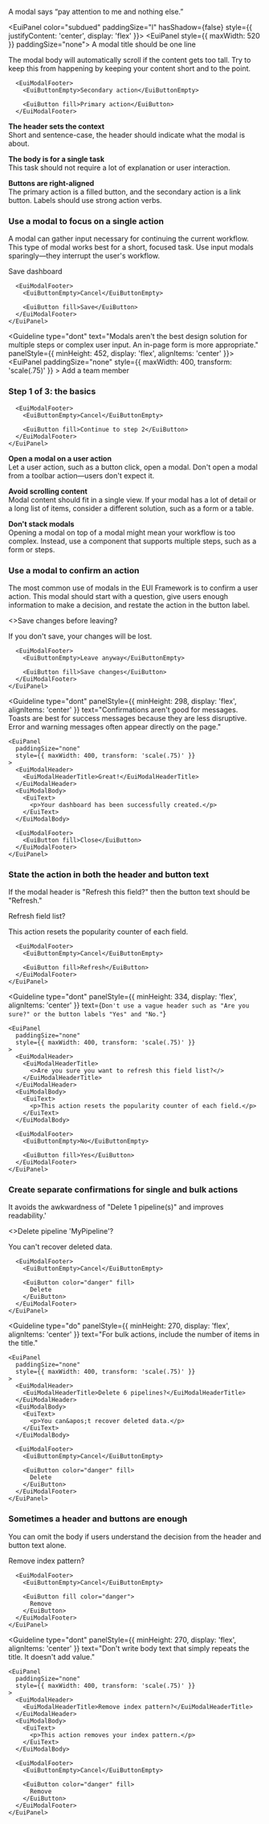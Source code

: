 
A modal says “pay attention to me and nothing else.”

<EuiPanel color="subdued" paddingSize="l" hasShadow={false} style={{ justifyContent: 'center', display: 'flex' }}>
  <EuiPanel style={{ maxWidth: 520 }} paddingSize="none">
    <EuiModalHeader>
        <EuiModalHeaderTitle>
          A modal title should be one line
        </EuiModalHeaderTitle>
      </EuiModalHeader>
      <EuiModalBody>
        <EuiText>
          <p>
            The modal body will automatically scroll if the content gets too
            tall. Try to keep this from happening by keeping your content
            short and to the point.
          </p>
        </EuiText>
      </EuiModalBody>

      <EuiModalFooter>
        <EuiButtonEmpty>Secondary action</EuiButtonEmpty>

        <EuiButton fill>Primary action</EuiButton>
      </EuiModalFooter>
  </EuiPanel>
</EuiPanel>

**The header sets the context**<br /> Short and sentence-case, the header should indicate what the modal is about.

**The body is for a single task**<br /> This task should not require a lot of explanation or user interaction.

**Buttons are right-aligned**<br /> The primary action is a filled button, and the secondary action is a link button. Labels should use strong action verbs.

### Use a modal to focus on a single action

A modal can gather input necessary for continuing the current workflow. This type of modal works best for a short, focused task. Use input modals sparingly—they interrupt the user's workflow.

<EuiFlexGroup gutterSize="m">
  <Guideline type="do" text="A save action is a good use case for a modal. The meaning is clear and the content is simple." panelPadding="m" panelStyle={{ minHeight: 452, display: 'flex', alignItems: 'center' }}>
    <EuiPanel
      paddingSize="none"
      style={{ maxWidth: 400, transform: 'scale(.75)' }}
    >
      <EuiModalHeader>
        <EuiModalHeaderTitle>Save dashboard</EuiModalHeaderTitle>
      </EuiModalHeader>
      <EuiModalBody>
        <EuiFormRow label="Name">
          <EuiFieldText />
        </EuiFormRow>
        <EuiFormRow label="Description">
          <EuiTextArea />
        </EuiFormRow>
      </EuiModalBody>

      <EuiModalFooter>
        <EuiButtonEmpty>Cancel</EuiButtonEmpty>

        <EuiButton fill>Save</EuiButton>
      </EuiModalFooter>
    </EuiPanel>
  </Guideline>

  <Guideline type="dont" text="Modals aren't the best design solution for multiple steps or complex user input. An in-page form is more appropriate." panelStyle={{ minHeight: 452, display: 'flex', alignItems: 'center' }}>
    <EuiPanel
      paddingSize="none"
      style={{ maxWidth: 400, transform: 'scale(.75)' }}
    >
      <EuiModalHeader>
        <EuiModalHeaderTitle>Add a team member</EuiModalHeaderTitle>
      </EuiModalHeader>
      <EuiModalBody>
        <EuiTitle size="s">
          <h3>Step 1 of 3: the basics</h3>
        </EuiTitle>
        <EuiSpacer />
        <EuiFormRow label="Name">
          <EuiFieldText />
        </EuiFormRow>
        <EuiFormRow label="Email">
          <EuiFieldText />
        </EuiFormRow>
      </EuiModalBody>

      <EuiModalFooter>
        <EuiButtonEmpty>Cancel</EuiButtonEmpty>

        <EuiButton fill>Continue to step 2</EuiButton>
      </EuiModalFooter>
    </EuiPanel>
  </Guideline>
</EuiFlexGroup>

**Open a modal on a user action**<br />Let a user action, such as a button click, open a modal. Don't open a modal from a toolbar action—users don't expect it.

**Avoid scrolling content**<br />Modal content should fit in a single view. If your modal has a lot of detail or a long list of items, consider a different solution, such as a form or a table.

**Don't stack modals**<br />Opening a modal on top of a modal might mean your workflow is too complex. Instead, use a component that supports multiple steps, such as a form or steps.

### Use a modal to confirm an action

The most common use of modals in the EUI Framework is to confirm a user action. This modal should start with a question, give users enough information to make a decision, and restate the action in the button label.

<EuiFlexGroup gutterSize="m">
  <Guideline
    type="do"
    panelPadding="m"
    panelStyle={{ minHeight: 298, display: 'flex', alignItems: 'center' }}
    text="Use a modal for confirmation when the user might lose data. For the body text, use one to two short sentences that explain the consequences."
  >
    <EuiPanel
      paddingSize="none"
      style={{ maxWidth: 400, transform: 'scale(.75)' }}
    >
      <EuiModalHeader>
        <EuiModalHeaderTitle>
          <>Save changes before leaving?</>
        </EuiModalHeaderTitle>
      </EuiModalHeader>
      <EuiModalBody>
        <EuiText>
          <p>If you don&apos;t save, your changes will be lost.</p>
        </EuiText>
      </EuiModalBody>

      <EuiModalFooter>
        <EuiButtonEmpty>Leave anyway</EuiButtonEmpty>

        <EuiButton fill>Save changes</EuiButton>
      </EuiModalFooter>
    </EuiPanel>
  </Guideline>

  <Guideline
    type="dont"
    panelStyle={{ minHeight: 298, display: 'flex', alignItems: 'center' }}
    text="Confirmations aren't good for messages. Toasts are best for success messages because they are less disruptive. Error and warning messages often appear directly on the page."
  >
    <EuiPanel
      paddingSize="none"
      style={{ maxWidth: 400, transform: 'scale(.75)' }}
    >
      <EuiModalHeader>
        <EuiModalHeaderTitle>Great!</EuiModalHeaderTitle>
      </EuiModalHeader>
      <EuiModalBody>
        <EuiText>
          <p>Your dashboard has been successfully created.</p>
        </EuiText>
      </EuiModalBody>

      <EuiModalFooter>
        <EuiButton fill>Close</EuiButton>
      </EuiModalFooter>
    </EuiPanel>
  </Guideline>
</EuiFlexGroup>

### State the action in both the header and button text

If the modal header is "Refresh this field?" then the button text should be "Refresh."

<EuiFlexGroup gutterSize="m">
  <Guideline
    type="do"
    panelPadding="m"
    panelStyle={{ minHeight: 334, display: 'flex', alignItems: 'center' }}
    text="Use the same action verbs in the header and button text."
  >
    <EuiPanel
      paddingSize="none"
      style={{ maxWidth: 400, transform: 'scale(.75)' }}
    >
      <EuiModalHeader>
        <EuiModalHeaderTitle>Refresh field list?</EuiModalHeaderTitle>
      </EuiModalHeader>
      <EuiModalBody>
        <EuiText>
          <p>This action resets the popularity counter of each field.</p>
        </EuiText>
      </EuiModalBody>

      <EuiModalFooter>
        <EuiButtonEmpty>Cancel</EuiButtonEmpty>

        <EuiButton fill>Refresh</EuiButton>
      </EuiModalFooter>
    </EuiPanel>
  </Guideline>

  <Guideline
    type="dont"
    panelStyle={{ minHeight: 334, display: 'flex', alignItems: 'center' }}
    text={`Don't use a vague header such as "Are you sure?" or the button labels "Yes" and "No."`}
  >
    <EuiPanel
      paddingSize="none"
      style={{ maxWidth: 400, transform: 'scale(.75)' }}
    >
      <EuiModalHeader>
        <EuiModalHeaderTitle>
          <>Are you sure you want to refresh this field list?</>
        </EuiModalHeaderTitle>
      </EuiModalHeader>
      <EuiModalBody>
        <EuiText>
          <p>This action resets the popularity counter of each field.</p>
        </EuiText>
      </EuiModalBody>

      <EuiModalFooter>
        <EuiButtonEmpty>No</EuiButtonEmpty>

        <EuiButton fill>Yes</EuiButton>
      </EuiModalFooter>
    </EuiPanel>
  </Guideline>
</EuiFlexGroup>

### Create separate confirmations for single and bulk actions

It avoids the awkwardness of "Delete 1 pipeline(s)" and improves readability.'

<EuiFlexGroup gutterSize="m">
  <Guideline
    type="do"
    panelPadding="m"
    panelStyle={{ minHeight: 270, display: 'flex', alignItems: 'center' }}
    text="Asking users to delete a single item should include the item name in the title, if possible. Use single quotes around the name if it helps clarify meaning."
  >
    <EuiPanel
      paddingSize="none"
      style={{ maxWidth: 400, transform: 'scale(.75)' }}
    >
      <EuiModalHeader>
        <EuiModalHeaderTitle>
          <>Delete pipeline &apos;MyPipeline&apos;?</>
        </EuiModalHeaderTitle>
      </EuiModalHeader>
      <EuiModalBody>
        <EuiText>
          <p>You can&apos;t recover deleted data.</p>
        </EuiText>
      </EuiModalBody>

      <EuiModalFooter>
        <EuiButtonEmpty>Cancel</EuiButtonEmpty>

        <EuiButton color="danger" fill>
          Delete
        </EuiButton>
      </EuiModalFooter>
    </EuiPanel>
  </Guideline>

  <Guideline
    type="do"
    panelStyle={{ minHeight: 270, display: 'flex', alignItems: 'center' }}
    text="For bulk actions, include the number of items in the title."
  >
    <EuiPanel
      paddingSize="none"
      style={{ maxWidth: 400, transform: 'scale(.75)' }}
    >
      <EuiModalHeader>
        <EuiModalHeaderTitle>Delete 6 pipelines?</EuiModalHeaderTitle>
      </EuiModalHeader>
      <EuiModalBody>
        <EuiText>
          <p>You can&apos;t recover deleted data.</p>
        </EuiText>
      </EuiModalBody>

      <EuiModalFooter>
        <EuiButtonEmpty>Cancel</EuiButtonEmpty>

        <EuiButton color="danger" fill>
          Delete
        </EuiButton>
      </EuiModalFooter>
    </EuiPanel>
  </Guideline>
</EuiFlexGroup>

### Sometimes a header and buttons are enough

You can omit the body if users understand the decision from the header and button text alone.

<EuiFlexGroup gutterSize="m">
  <Guideline
    type="do"
    panelPadding="m"
    panelStyle={{ minHeight: 270, display: 'flex', alignItems: 'center' }}
    text="Here the header and body are enough. The modal asks the user whether to remove an index pattern &mdash; data won't be lost."
  >
    <EuiPanel
      paddingSize="none"
      style={{ maxWidth: 400, transform: 'scale(.75)' }}
    >
      <EuiModalHeader>
        <EuiModalHeaderTitle>Remove index pattern?</EuiModalHeaderTitle>
      </EuiModalHeader>

      <EuiModalFooter>
        <EuiButtonEmpty>Cancel</EuiButtonEmpty>

        <EuiButton fill color="danger">
          Remove
        </EuiButton>
      </EuiModalFooter>
    </EuiPanel>
  </Guideline>

  <Guideline
    type="dont"
    panelStyle={{ minHeight: 270, display: 'flex', alignItems: 'center' }}
    text="Don't write body text that simply repeats the title. It doesn't add value."
  >
    <EuiPanel
      paddingSize="none"
      style={{ maxWidth: 400, transform: 'scale(.75)' }}
    >
      <EuiModalHeader>
        <EuiModalHeaderTitle>Remove index pattern?</EuiModalHeaderTitle>
      </EuiModalHeader>
      <EuiModalBody>
        <EuiText>
          <p>This action removes your index pattern.</p>
        </EuiText>
      </EuiModalBody>

      <EuiModalFooter>
        <EuiButtonEmpty>Cancel</EuiButtonEmpty>

        <EuiButton color="danger" fill>
          Remove
        </EuiButton>
      </EuiModalFooter>
    </EuiPanel>
  </Guideline>
</EuiFlexGroup>
